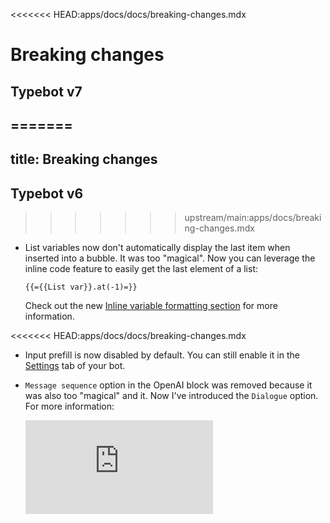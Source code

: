 <<<<<<< HEAD:apps/docs/docs/breaking-changes.mdx
# Breaking changes

## Typebot v7
=======
---
title: Breaking changes
---


## Typebot v6
>>>>>>> upstream/main:apps/docs/breaking-changes.mdx

- List variables now don't automatically display the last item when inserted into a bubble. It was too "magical". Now you can leverage the inline code feature to easily get the last element of a list:

  ```
  {{={{List var}}.at(-1)=}}
  ```

  Check out the new [Inline variable formatting section](./editor/variables) for more information.

<<<<<<< HEAD:apps/docs/docs/breaking-changes.mdx
- Input prefill is now disabled by default. You can still enable it in the [Settings](./editor/settings) tab of your bot.

- `Message sequence` option in the OpenAI block was removed because it was also too "magical" and it. Now I've introduced the `Dialogue` option. For more information:

  <div
    style={{
      position: 'relative',
      paddingBottom: '64.5933014354067%',
      height: 0,
    }}
  >
    <iframe
      src="https://www.loom.com/embed/df5d64dd01ca47daa5b7acd18b05a725?sid=e6df2f5b-643c-4175-8351-03e1726b2749"
      frameBorder={0}
      webkitallowfullscreen
      mozallowfullscreen
      allowFullScreen
      style={{
        position: 'absolute',
        top: 0,
        left: 0,
        width: '100%',
        height: '100%',
      }}
    />
  </div>
=======
- Input prefill is now disabled by default. You can still enable it in the [Settings](./settings/overview) tab of your bot.

- `Message sequence` option in the OpenAI block was removed because it was also too "magical" and it. Now I've introduced the `Dialogue` option. For more information:

  <LoomVideo id="df5d64dd01ca47daa5b7acd18b05a725" />
>>>>>>> upstream/main:apps/docs/breaking-changes.mdx
